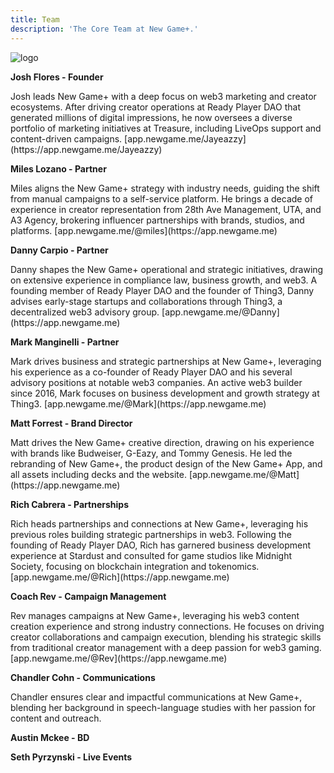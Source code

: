 ```yaml
---
title: Team
description: 'The Core Team at New Game+.'
---
```


<img alt="logo" classname="block" src="/images/logomark-splash.svg" />

**Josh Flores - Founder**

<Expandable title="Bio">
  Josh leads New Game+ with a deep focus on web3 marketing and creator ecosystems. After driving creator operations at Ready Player DAO that generated millions of digital impressions, he now oversees a diverse portfolio of marketing initiatives at Treasure, including LiveOps support and content-driven campaigns.

  <ResponseField name="New Game+ Profile:">
    [app.newgame.me/Jayeazzy](https://app.newgame.me/Jayeazzy)
  </ResponseField>
</Expandable>

**Miles Lozano - Partner**

<Expandable title="Bio">
  Miles aligns the New Game+ strategy with industry needs, guiding the shift from manual campaigns to a self-service platform. He brings a decade of experience in creator representation from 28th Ave Management, UTA, and A3 Agency, brokering influencer partnerships with brands, studios, and platforms.

  <ResponseField name="New Game+ Profile:">
    [app.newgame.me/@miles](https://app.newgame.me)
  </ResponseField>
</Expandable>

**Danny Carpio - Partner**

<Expandable title="Bio">
  Danny shapes the New Game+ operational and strategic initiatives, drawing on extensive experience in compliance law, business growth, and web3. A founding member of Ready Player DAO and the founder of Thing3, Danny advises early-stage startups and collaborations through Thing3, a decentralized web3 advisory group.

  <ResponseField name="New Game+ Profile:">
    [app.newgame.me/@Danny](https://app.newgame.me)
  </ResponseField>
</Expandable>

**Mark Manginelli - Partner**

<Expandable title="Bio">
  Mark drives business and strategic partnerships at New Game+, leveraging his experience as a co-founder of Ready Player DAO and his several advisory positions at notable web3 companies. An active web3 builder since 2016, Mark focuses on business development and growth strategy at Thing3.

  <ResponseField name="New Game+ Profile:">
    [app.newgame.me/@Mark](https://app.newgame.me)
  </ResponseField>
</Expandable>

**Matt Forrest - Brand Director**

<Expandable title="Bio">
  Matt drives the New Game+ creative direction, drawing on his experience with brands like Budweiser, G-Eazy, and Tommy Genesis. He led the rebranding of New Game+, the product design of the New Game+ App, and all assets including decks and the website.

  <ResponseField name="New Game+ Profile:">
    [app.newgame.me/@Matt](https://app.newgame.me)
  </ResponseField>
</Expandable>

**Rich Cabrera - Partnerships**

<Expandable title="Bio">
  Rich heads partnerships and connections at New Game+, leveraging his previous roles building strategic partnerships in web3. Following the founding of Ready Player DAO, Rich has garnered business development experience at Stardust and consulted for game studios like Midnight Society, focusing on blockchain integration and tokenomics.

  <ResponseField name="New Game+ Profile:">
    [app.newgame.me/@Rich](https://app.newgame.me)
  </ResponseField>
</Expandable>

**Coach Rev - Campaign Management**

<Expandable title="Bio">
Rev manages campaigns at New Game+, leveraging his web3 content creation experience and strong industry connections. He focuses on driving creator collaborations and campaign execution, blending his strategic skills from traditional creator management with a deep passion for web3 gaming.

  <ResponseField name="New Game+ Profile:">
    [app.newgame.me/@Rev](https://app.newgame.me)
  </ResponseField>
</Expandable>

**Chandler Cohn - Communications**

Chandler ensures clear and impactful communications at New Game+, blending her background in speech-language studies with her passion for content and outreach.


**Austin Mckee - BD**

**Seth Pyrzynski - Live Events**